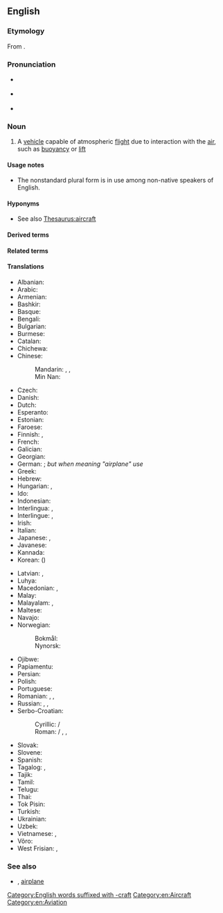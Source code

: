==English==
{{wikipedia}}

===Etymology===
From {{compound|en|air|craft}}.

===Pronunciation===
* {{a|UK}} {{IPA|/ɛə.kɹɑː̩ft/|/ɛː.kɹɑː̩ft/|lang=en}}
* {{a|US}} {{IPA|/ɛəɹ.kɹæft/|/ɛːɹ.kɹæft/|lang=en}}
* {{audio|en-us-aircraft.ogg|Audio (US)|lang=en}}

===Noun===
{{en-noun|aircraft}}

# A [[vehicle]] capable of atmospheric [[flight]] due to interaction with the [[air]], such as [[buoyancy]] or [[lift]]

====Usage notes====
* The nonstandard plural form {{m|en|aircrafts}} is in use among non-native speakers of English.

====Hyponyms====
* See also [[Thesaurus:aircraft]]

====Derived terms====
{{der3
|en|aircraft carrier
|model aircraft
|rocket aircraft
}}

====Related terms====
{{rel2
|en|spacecraft
|watercraft
}}

====Translations====
{{trans-top|machine capable of atmospheric flight}}
* Albanian: {{t+|sq|avion|m}}
* Arabic: {{t+|ar|طَائِرَة|f}}
* Armenian: {{t+|hy|օդանավ}}
* Bashkir: {{t|ba|осҡос}}
* Basque: {{t|eu|hegazkinen}}
* Bengali: {{t+|bn|বিমান|tr=bimāna}}
* Bulgarian: {{t+|bg|самолет|m}}
* Burmese: {{t|my|လေယာဉ်ပျံ|tr=lay yarny pyaan}}
* Catalan: {{t+|ca|aeronau|f}}
* Chichewa: {{t|ny|ndege}}
* Chinese:
*: Mandarin: {{t+|cmn|航空器|tr=hángkōngqì}}, {{t+|cmn|飛機}}, {{t+|cmn|飞机|tr=fēijī}}
*: Min Nan: {{t|nan|飞行器|tr=hui1-hing5-khi3}}
* Czech: {{t+|cs|letadlo|n}}
* Danish: {{t+|da|luftfartøj|n}}
* Dutch: {{t+|nl|luchtvaartuig|n}}
* Esperanto: {{t|eo|aerveturilo}}
* Estonian: {{t|et|õhusõiduk}}
* Faroese: {{t|fo|flogfar}}
* Finnish: {{t+|fi|lentokone}}, {{t+|fi|ilma-alus}}
* French: {{t+|fr|aéronef|m}}
* Galician: {{t|gl|aeronaves|m}}
* Georgian: {{t+|ka|თვითმფრინავი}}
* German: {{t+|de|Luftfahrzeug|n}}; ''but when meaning "airplane" use'' {{t+|de|Flugzeug|n}}
* Greek: {{t+|el|αεροσκάφος|n}}
* Hebrew: {{t+|he|כְּלִי טַיִס|m|tr=kli-tayis}}
* Hungarian: {{t+|hu|repülőgép}}, {{t+|hu|repülő}} {{qualifier|colloquial}}
* Ido: {{t+|io|aviacilo}}
* Indonesian: {{t|id|pesawat udara}}
* Interlingua: {{t|ia|aeronave}}, {{t|ia|avion}}
* Interlingue: {{t|ie|aeronave}}, {{t|ie|avion}}
* Irish: {{t|ga|aerárthach|m}}
* Italian: {{t+|it|aeromobile|m}}
* Japanese: {{t+|ja|航空機|tr=こうくうき, kōkūki}}, {{t+|ja|飛行機|tr=ひこうき, hikōki}}
* Javanese: {{t|jv|ꦥꦭ꧀ꦮꦲꦁꦒꦼꦒꦤ|tr=palwa anggegana}}
* Kannada: {{t+|kn|ವಿಮಾನ}}
* Korean: {{t+|ko|항공기}} ({{t|ko|航空器}})
{{trans-mid}}
* Latvian: {{t|lv|lidmašīna|f}}, {{t|lv|lidaparāts|m}}
* Luhya: {{t-needed|luy}}
* Macedonian: {{t|mk|летало|n}}, {{t|mk|авион|m}}
* Malay: {{t|ms|pesawat}}
* Malayalam: {{t+|ml|ആകാശനൗക}}, {{t+|ml|വിമാനം}}
* Maltese: {{t|mt|ajruplan}}
* Navajo: {{t|nv|chidí naatʼaʼí|sc=Latn}}
* Norwegian:
*: Bokmål: {{t+|nb|luftfartøy|n}}
*: Nynorsk: {{t|nn|luftfartøy|n}}
* Ojibwe: {{t|oj|bemisemagak}}
* Papiamentu: {{t|pap|aeroplanu}}
* Persian: {{t+|fa|هواپیما|tr=havâpeymâ}}
* Polish: {{t|pl|statek powietrzny|m}}
* Portuguese: {{t+|pt|aeronave|f}}
* Romanian: {{t+|ro|aeronavă|f}}, {{t|ro|[[aparat]] [[de]] [[zbor]]|n}}, {{t|ro|aparat zburător|n}}
* Russian: {{t+|ru|лета́тельный аппара́т|m}}, {{t|ru|возду́шное су́дно|n}}, {{t+|ru|самолёт|m}}
* Serbo-Croatian: {{t+|sh|zrakoplov|m}}
*: Cyrillic: {{t|sh|лѐтелица|f}} / {{t|sh|лѐтјелица|f}}
*: Roman: {{t+|sh|lètelica|f}} / {{t+|sh|lètjelica|f}}, {{t+|sh|vazduhoplov}}, {{t+|sh|zrȁkoplōv|m}} {{qualifier|Croatia}}
* Slovak: {{t+|sk|lietadlo|n}}
* Slovene: {{t|sl|letal|n}}
* Spanish: {{t+|es|aeronave|f}}
* Tagalog: {{t|tl|salipaw}}, {{t+|tl|eroplano}}
* Tajik: {{t|tg|ҳавопаймоӣ}}
* Tamil: {{t+|ta|விமானம்}}
* Telugu: {{t+|te|విమానము}}
* Thai: {{t|th|อากาศยาน}}
* Tok Pisin: {{t+|tpi|balus}}
* Turkish: {{t+|tr|hava taşıtı}}
* Ukrainian: {{t+|uk|літак|m}}
* Uzbek: {{t+|uz|samolyot}}
* Vietnamese: {{t+|vi|phi cơ}}, {{t+|vi|máy bay}}
* Võro: {{t|vro|aeroplaan}}
* West Frisian: {{t|fy|fleantúch|n}}, {{t|fy|fleanmasine}}
{{trans-bottom}}

===See also===
* {{l|en|aeroplane}} {{qualifier|UK}}, [[airplane]] {{qualifier|US}}

[[Category:English words suffixed with -craft]]
[[Category:en:Aircraft]]
[[Category:en:Aviation]]
{{catlangname|en|invariant nouns|nouns with irregular plurals}}